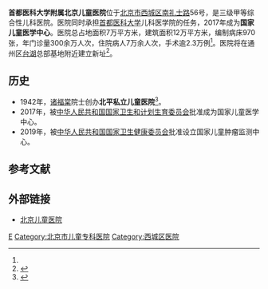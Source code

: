 {{Infobox hospital
| name = 首都医科大学附属北京儿童医院
| name_en = Beijing Children's Hospital
| admin = 
| org/group = 
| logo = 
| logo_size = 
| image = Beijing Children's Hospital (20211004124523).jpg
| alt = 
| image_size = 
| caption = 摄于2021年10月
| country = {{PRC}}
| address = [[北京市|北京市]][[西城区|西城区]][[南礼士路|南礼士路]]56号
| coordinates = {{coord|39.911244|116.348514|display=inline,title}}
| type = 综合性儿科医院
| funding = <!-- 此項目為選擇性.請選填公立醫院、私立醫院等。 -->
| affiliation = [[首都医科大学|首都医科大学]]
| patron = 
| standards = 
| speciality = 
| feature = 
| beds = 
| healthcare = 
| emergency = 
| helipad = 
| network = 
| founded = 
| dean = 
| website = {{url|https://www.bch.com.cn/}}
| other_links = 
}}
'''首都医科大学附属北京儿童医院'''位于[[北京市|北京市]][[西城区|西城区]][[南礼士路|南礼士路]]56号，是三级甲等综合性儿科医院。医院同时承担[[首都医科大学|首都医科大学]]儿科医学院的任务，2017年成为'''国家儿童医学中心'''。医院总占地面积7万平方米，建筑面积12万平方米，编制病床970张，年门诊量300余万人次，住院病人7万余人次，手术逾2.3万例<ref name="intro" />。医院将在通州区[[台湖镇|台湖]]总部基地附近建立新址<ref>{{cite web|title=震撼！两座“北京儿童医院”落户通州，配建一批地铁|url=https://www.sohu.com/a/428037827_668524|date=2020-10-29|publisher=搜狐}}</ref>。

==历史==
*1942年，[[诸福棠|诸福棠]]院士创办'''北平私立儿童医院'''<ref name="intro">{{cite web |title=医院简介 |url=https://www.bch.com.cn/Html/News/Columns/412/Index.html |accessdate=2020-11-16}}</ref>。
*2017年，被[[中华人民共和国国家卫生和计划生育委员会|中华人民共和国国家卫生和计划生育委员会]]批准成为国家儿童医学中心。
*2019年，被[[中华人民共和国国家卫生健康委员会|中华人民共和国国家卫生健康委员会]]批准设立国家儿童肿瘤监测中心。

==参考文献==
{{reflist}}

==外部链接==
*[http://www.bch.com.cn/ 北京儿童医院]
{{北京城市副中心|state = collapsed}}
[[Category:首都医科大学附属医院|E]]
[[Category:北京市儿童专科医院|Category:北京市儿童专科医院]]
[[Category:西城区医院|Category:西城区医院]]